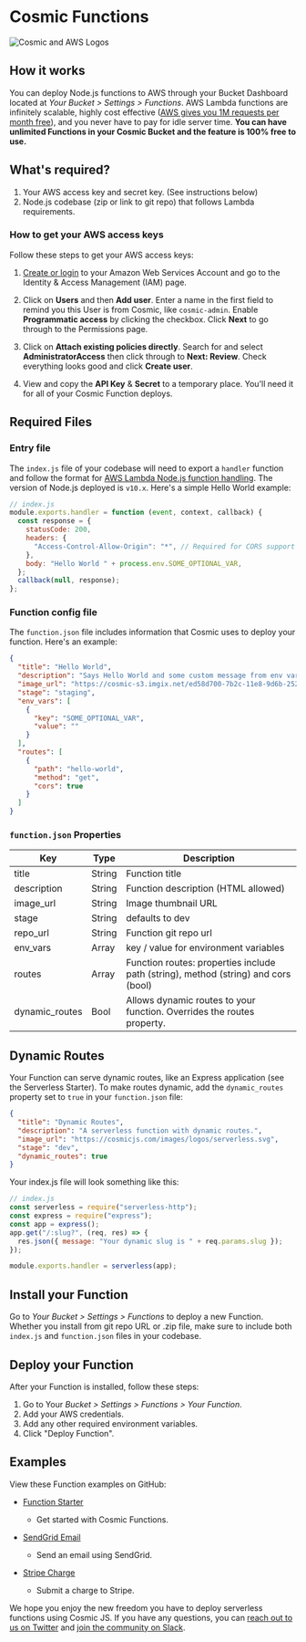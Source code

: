 # Cosmic Functions

![Cosmic and AWS Logos](https://web-assets.cosmicjs.com/images/docs/cosmicjs-aws-logos.jpg)

## How it works

You can deploy Node.js functions to AWS through your Bucket Dashboard located at _Your Bucket > Settings > Functions_. AWS Lambda functions are infinitely scalable, highly cost effective ([AWS gives you 1M requests per month free](https://aws.amazon.com/lambda/pricing/)), and you never have to pay for idle server time. **You can have unlimited Functions in your Cosmic Bucket and the feature is 100% free to use.**

## What's required?

1. Your AWS access key and secret key. (See instructions below)
2. Node.js codebase (zip or link to git repo) that follows Lambda requirements.

### How to get your AWS access keys

Follow these steps to get your AWS access keys:

1. [Create or login](http://console.aws.amazon.com) to your Amazon Web Services Account and go to the Identity & Access Management (IAM) page.
2. Click on <b>Users</b> and then <b>Add user</b>. Enter a name in the first field to remind you this User is from Cosmic, like <code>cosmic-admin</code>. Enable <b>Programmatic access</b> by clicking the checkbox. Click <b>Next</b> to go through to the Permissions page.

3. Click on <b>Attach existing policies directly</b>. Search for and select <b>AdministratorAccess</b> then click through to <b>Next: Review</b>. Check everything looks good and click <b>Create user</b>.

4. View and copy the <b>API Key</b> & <b>Secret</b> to a temporary place. You'll need it for all of your Cosmic Function deploys.

## Required Files

### Entry file

The `index.js` file of your codebase will need to export a `handler` function and follow the format for [AWS Lambda Node.js function handling](https://docs.aws.amazon.com/lambda/latest/dg/nodejs-prog-model-handler.html). The version of Node.js deployed is `v10.x`. Here's a simple Hello World example:

```js
// index.js
module.exports.handler = function (event, context, callback) {
  const response = {
    statusCode: 200,
    headers: {
      "Access-Control-Allow-Origin": "*", // Required for CORS support to work
    },
    body: "Hello World " + process.env.SOME_OPTIONAL_VAR,
  };
  callback(null, response);
};
```

### Function config file

The `function.json` file includes information that Cosmic uses to deploy your function. Here's an example:

```json
{
  "title": "Hello World",
  "description": "Says Hello World and some custom message from env var.",
  "image_url": "https://cosmic-s3.imgix.net/ed58d700-7b2c-11e8-9d6b-252d8b978aea-SendGrid-Logo.png",
  "stage": "staging",
  "env_vars": [
    {
      "key": "SOME_OPTIONAL_VAR",
      "value": ""
    }
  ],
  "routes": [
    {
      "path": "hello-world",
      "method": "get",
      "cors": true
    }
  ]
}
```

### `function.json` Properties

| Key            | Type   | Description                                                                        |
| -------------- | ------ | ---------------------------------------------------------------------------------- |
| title          | String | Function title                                                                     |
| description    | String | Function description (HTML allowed)                                                |
| image_url      | String | Image thumbnail URL                                                                |
| stage          | String | defaults to dev                                                                    |
| repo_url       | String | Function git repo url                                                              |
| env_vars       | Array  | key / value for environment variables                                              |
| routes         | Array  | Function routes: properties include path (string), method (string) and cors (bool) |
| dynamic_routes | Bool   | Allows dynamic routes to your function. Overrides the routes property.             |

## Dynamic Routes

Your Function can serve dynamic routes, like an Express application (see the Serverless Starter). To make routes dynamic, add the `dynamic_routes` property set to `true` in your `function.json` file:

```json
{
  "title": "Dynamic Routes",
  "description": "A serverless function with dynamic routes.",
  "image_url": "https://cosmicjs.com/images/logos/serverless.svg",
  "stage": "dev",
  "dynamic_routes": true
}
```

Your index.js file will look something like this:

```js
// index.js
const serverless = require("serverless-http");
const express = require("express");
const app = express();
app.get("/:slug?", (req, res) => {
  res.json({ message: "Your dynamic slug is " + req.params.slug });
});

module.exports.handler = serverless(app);
```

## Install your Function

Go to _Your Bucket > Settings > Functions_ to deploy a new Function. Whether you install from git repo URL or .zip file, make sure to include both `index.js` and `function.json` files in your codebase.

## Deploy your Function

After your Function is installed, follow these steps:

1. Go to Your _Bucket > Settings > Functions > Your Function_.
1. Add your AWS credentials.
1. Add any other required environment variables.
1. Click "Deploy Function".

## Examples

View these Function examples on GitHub:

- [Function Starter](https://github.com/cosmicjs/function-starter)

  - Get started with Cosmic Functions.

- [SendGrid Email](https://github.com/cosmicjs/send-email-function)

  - Send an email using SendGrid.

- [Stripe Charge](https://github.com/cosmicjs/stripe-charge-function)
  - Submit a charge to Stripe.

We hope you enjoy the new freedom you have to deploy serverless functions using Cosmic JS. If you have any questions, you can [reach out to us on Twitter](https://twitter.com/cosmicjs) and [join the community on Slack](https://cosmicjs.com/community).
